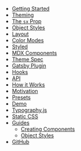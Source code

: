 - [Getting Started](/getting-started)
- [Theming](/theming)
- [The `sx` Prop](/sx-prop)
- [Object Styles](/object-styles)
- [Layout](/layout)
- [Color Modes](/color-modes)
- [Styled](/styled)
- [MDX Components](/mdx-components)
- [Theme Spec](/theme-spec)
- [Gatsby Plugin](/gatsby-plugin)
- [Hooks](/hooks)
- [API](/api)
- [How it Works](/how-it-works)
- [Motivation](/motivation)
- [Presets](/presets)
- [Demo](/demo)
- [Typography.js](/typography)
- [Static CSS](/static-css)
- [Guides](/guides)
  - [Creating Components](/guides/creating-components)
  - [Object Styles](/guides/object-styles)
- [GitHub](https://github.com/system-ui/theme-ui)
